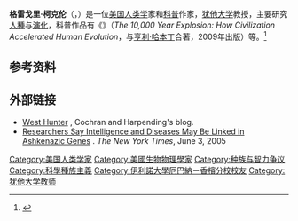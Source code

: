 {{Infobox scientist
   |birth_name        = Gregory M. Cochran
   |image             = 
   |image_size        = 
   |caption           = 
   |birth_date        = {{Birth year and age|1953}}
   |birth_place       = 
   |residence         =
   |citizenship       = [[美国|美国]]
   |ethnicity         = 
   |field             = [[物理学|物理学]]、[[人类学|人类学]]
   |work_institution  = [[犹他大学|犹他大学]]
   |alma_mater        = [[伊利诺伊大学厄巴纳-香槟分校|伊利诺伊大学厄巴纳-香槟分校]]
   |doctoral_advisor  =
   |doctoral_students =
   |known_for         = 《{{le|一万年的爆发|The 10,000 Year Explosion|一万年的爆发：文明如何加速人类进化}}》
   |prizes            =
}}

'''格雷戈里·柯克伦'''（{{lang-en|Gregory M. Cochran}}，{{bd|1953年|}}）是一位[[美国|美国]][[人类学|人类学]]家和[[科普|科普]]作家，[[犹他大学|犹他大学]]教授，主要研究[[人種|人種]]与[[演化|演化]]，科普作品有《{{le|一万年的爆发|The 10,000 Year Explosion|一万年的爆发：文明如何加速人类进化}}》（''The 10,000 Year Explosion: How Civilization Accelerated Human Evolution''，与[[亨利·哈本丁|亨利·哈本丁]]合著，2009年出版）等。<ref>{{cite web|url=https://faculty.utah.edu/u0341927-GREGORY_COCHRAN/research/index.hml |title=Faculty profile |access-date=2016-07-21 |publisher=University of Utah |url-status=dead |archive-url=https://web.archive.org/web/20170925132547/https://faculty.utah.edu/u0341927-GREGORY_COCHRAN/research/index.hml |archive-date=25 September 2017 }}</ref>

== 参考资料 ==
{{reflist|25em}}
== 外部链接 ==
* [http://westhunt.wordpress.com/ West Hunter] {{Wayback|url=http://westhunt.wordpress.com/ |date=20210215170157 }}, Cochran and Harpending's blog.
* [https://www.nytimes.com/2005/06/03/science/researchers-say-intelligence-and-diseases-may-be-linked-in.html Researchers Say Intelligence and Diseases May Be Linked in Ashkenazic Genes] {{Wayback|url=https://www.nytimes.com/2005/06/03/science/researchers-say-intelligence-and-diseases-may-be-linked-in.html |date=20210325220341 }}. ''The New York Times'', June 3, 2005

{{Evolutionary psychology}}

{{Authority control}}

{{DEFAULTSORT:Cochran, Gregory}}

[[Category:美国人类学家|Category:美国人类学家]]
[[Category:美國生物物理學家|Category:美國生物物理學家]]
[[Category:种族与智力争议|Category:种族与智力争议]]
[[Category:科學種族主義|Category:科學種族主義]]
[[Category:伊利諾大學厄巴納－香檳分校校友|Category:伊利諾大學厄巴納－香檳分校校友]]
[[Category:犹他大学教师|Category:犹他大学教师]]